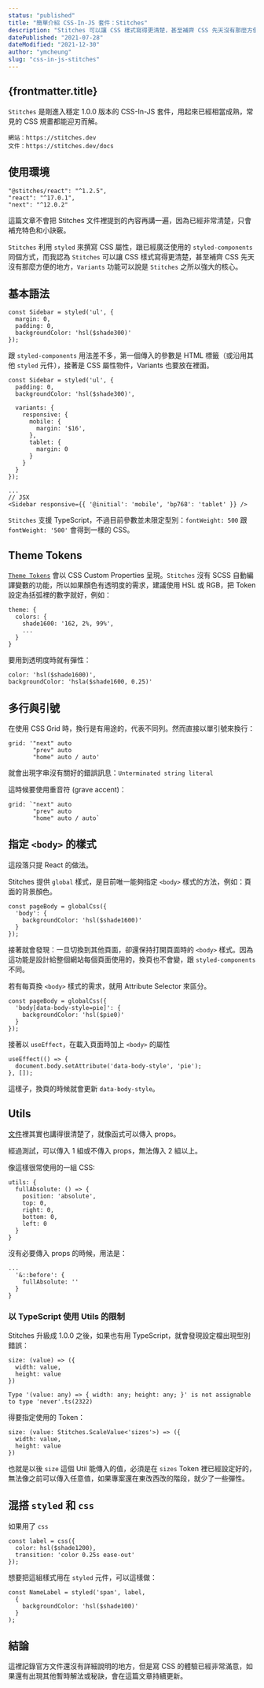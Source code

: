 ```yaml
---
status: "published"
title: "簡單介紹 CSS-In-JS 套件：Stitches"
description: "Stitches 可以讓 CSS 樣式寫得更清楚，甚至補齊 CSS 先天沒有那麼方便的地方。這篇文章以小訣竅的方式，介紹 Stitches 的特色，包含多行使用情境與 body 樣式的切換方法。"
datePublished: "2021-07-28"
dateModified: "2021-12-30"
author: "ymcheung"
slug: "css-in-js-stitches"
---
```



<Article>

# {frontmatter.title}

`Stitches` 是剛進入穩定 1.0.0 版本的 CSS-In-JS 套件，用起來已經相當成熟，常見的 CSS 規畫都能迎刃而解。

```
網站：https://stitches.dev
文件：https://stitches.dev/docs
```

## 使用環境

```
"@stitches/react": "^1.2.5",
"react": "^17.0.1",
"next": "^12.0.2"
```
這篇文章不會把 <CodeInline>Stitches</CodeInline> 文件裡提到的內容再講一遍，因為已經非常清楚，只會補充特色和小訣竅。

`Stitches` 利用 `styled` 來撰寫 CSS 屬性，跟已經廣泛使用的 `styled-components` 同個方式，而我認為 `Stitches` 可以讓 CSS 樣式寫得更清楚，甚至補齊 CSS 先天沒有那麼方便的地方，`Variants` 功能可以說是 `Stitches` 之所以強大的核心。

## 基本語法

```
const Sidebar = styled('ul', {
  margin: 0,
  padding: 0,
  backgroundColor: 'hsl($shade300)'
});
```

跟 `styled-components` 用法差不多，第一個傳入的參數是 HTML 標籤（或沿用其他 `styled` 元件），接著是 CSS 屬性物件，Variants 也要放在裡面。

```
const Sidebar = styled('ul', {
  padding: 0,
  backgroundColor: 'hsl($shade300)',

  variants: {
    responsive: {
      mobile: {
        margin: '$16',
      },
      tablet: {
        margin: 0
      }
    }
  }
});

...
// JSX
<Sidebar responsive={{ '@initial': 'mobile', 'bp768': 'tablet' }} />
```

`Stitches` 支援 TypeScript，不過目前參數並未限定型別：`fontWeight: 500` 跟 `fontWeight: '500'` 會得到一樣的 CSS。

## Theme Tokens

[`Theme Tokens`](https://stitches.dev/docs/tokens) 會以 CSS Custom Properties 呈現。`Stitches` 沒有 SCSS 自動編譯變數的功能，所以如果顏色有透明度的需求，建議使用 HSL 或 RGB，把 Token 設定為括弧裡的數字就好，例如：

```
theme: {
  colors: {
    shade1600: '162, 2%, 99%',
    ...
  }
}
```

要用到透明度時就有彈性：

```
color: 'hsl($shade1600)',
backgroundColor: 'hsla($shade1600, 0.25)'
```

## 多行與引號

在使用 CSS Grid 時，換行是有用途的，代表不同列。然而直接以單引號來換行：

```
grid: '"next" auto
       "prev" auto
       "home" auto / auto'
```

就會出現字串沒有關好的錯誤訊息：`Unterminated string literal`

這時候要使用重音符 (grave accent)：

```
grid: `"next" auto
       "prev" auto
       "home" auto / auto`
```

## 指定 `<body>` 的樣式

這段落只提 React 的做法。

Stitches 提供 `global` 樣式，是目前唯一能夠指定 `<body>` 樣式的方法，例如：頁面的背景顏色。

```
const pageBody = globalCss({
  'body': {
    backgroundColor: 'hsl($shade1600)'
  }
});
```

接著就會發現：一旦切換到其他頁面，卻還保持打開頁面時的 `<body>` 樣式。因為這功能是設計給整個網站每個頁面使用的，換頁也不會變，跟 `styled-components` 不同。

若有每頁換 `<body>` 樣式的需求，就用 Attribute Selector 來區分。

```
const pageBody = globalCss({
  'body[data-body-style=pie]': {
    backgroundColor: 'hsl($pie0)'
  }
});
```

接著以 `useEffect`，在載入頁面時加上 `<body>` 的屬性

```
useEffect(() => {
  document.body.setAttribute('data-body-style', 'pie');
}, []);
```

這樣子，換頁的時候就會更新 `data-body-style`。

## Utils

[文件](https://stitches.dev/docs/utils)裡其實也講得很清楚了，就像函式可以傳入 props。

經過測試，可以傳入 1 組或不傳入 props，無法傳入 2 組以上。

像這樣很常使用的一組 CSS:

```
utils: {
  fullAbsolute: () => {
    position: 'absolute',
    top: 0,
    right: 0,
    bottom: 0,
    left: 0
  }
}
```

沒有必要傳入 props 的時候，用法是：

```
...
  '&::before': {
    fullAbsolute: ''
  }
}
```

### 以 TypeScript 使用 Utils 的限制

Stitches 升級成 1.0.0 之後，如果也有用 TypeScript，就會發現設定檔出現型別錯誤：

```
size: (value) => ({
  width: value,
  height: value
})

Type '(value: any) => { width: any; height: any; }' is not assignable to type 'never'.ts(2322)
```

得要指定使用的 Token：

```
size: (value: Stitches.ScaleValue<'sizes'>) => ({
  width: value,
  height: value
})
```

也就是以後 `size` 這個 Util 能傳入的值，必須是在 `sizes` Token 裡已經設定好的，無法像之前可以傳入任意值，如果專案還在東改西改的階段，就少了一些彈性。

## 混搭 `styled` 和 `css`

如果用了 `css`

```
const label = css({
  color: hsl($shade1200),
  transition: 'color 0.25s ease-out'
});
```

想要把這組樣式用在 `styled` 元件，可以這樣做：

```
const NameLabel = styled('span', label,
  {
    backgroundColor: 'hsl($shade100)'
  }
);
```

## 結論

這裡記錄官方文件還沒有詳細說明的地方，但是寫 CSS 的體驗已經非常滿意，如果還有出現其他暫時解法或秘訣，會在這篇文章持續更新。

</Article>
